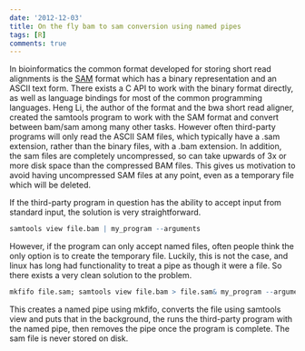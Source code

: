 ```yaml
---
date: '2012-12-03'
title: On the fly bam to sam conversion using named pipes
tags: [R]
comments: true
---
```


In bioinformatics the common format developed for storing short read alignments
is the [SAM](http://samtools.sourceforge.net/SAM1.pdf) format which has a binary
representation and an ASCII text form.  There exists a C API to work with the
binary format directly, as well as language bindings for most of the common
programming languages.  Heng Li, the author of the format and the bwa
short read aligner, created the samtools program to work with the SAM format and
convert between bam/sam among many other tasks.  However often third-party
programs will only read the ASCII SAM files, which typically have a .sam
extension, rather than the binary files, with a .bam extension.  In addition,
the sam files are completely uncompressed, so can take upwards of 3x or more
disk space than the compressed BAM files.  This gives us motivation to avoid
having uncompressed SAM files at any point, even as a temporary file which will
be deleted.

If the third-party program in question has the ability to accept input from
standard input, the solution is very straightforward.

```r
samtools view file.bam | my_program --arguments
```

However, if the program can only accept named files, often people think the only
option is to create the temporary file. Luckily, this is not the case, and
linux has long had functionality to treat a pipe as though it were a file. So
there exists a very clean solution to the problem.

```r
mkfifo file.sam; samtools view file.bam > file.sam& my_program --arguments file.sam; rm file.sam
```

This creates a named pipe using mkfifo, converts the file using samtools view
and puts that in the background, the runs the third-party program with the named
pipe, then removes the pipe once the program is complete.  The sam file is never
stored on disk.
